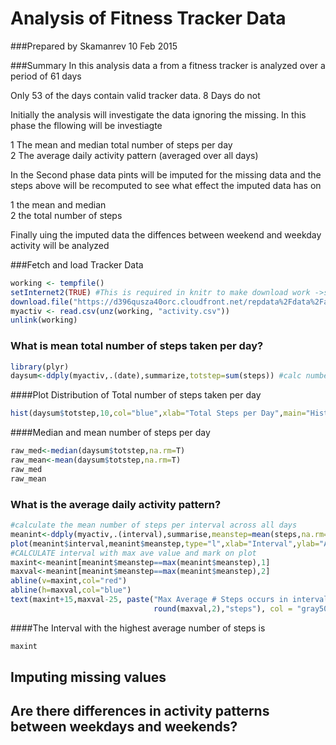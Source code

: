 Analysis of Fitness Tracker Data
================================

###Prepared by Skamanrev 10 Feb 2015

###Summary
In this analysis data a from a fitness tracker is analyzed over a period of 61 days

Only 53 of the days contain valid tracker data. 8 Days do not

Initially the analysis will investigate the  data ignoring the missing. 
In this phase the fllowing will be investiagte

1 The mean and median total number of steps per day  
2 The average daily activity pattern (averaged over all days)

In the Second phase data pints will be imputed for the missing data and the steps above will 
be recomputed to see what effect the imputed data has on 

1 the mean and median  
2 the total number of steps

Finally uing the imputed data the diffences between weekend and weekday activity will be analyzed 

###Fetch and load Tracker Data
```r
working <- tempfile()
setInternet2(TRUE) #This is required in knitr to make download work ->source sourceforge
download.file("https://d396qusza40orc.cloudfront.net/repdata%2Fdata%2Factivity.zip",working)
myactiv <- read.csv(unz(working, "activity.csv"))
unlink(working)
```
### What is mean total number of steps taken per day?
```r
library(plyr)
daysum<-ddply(myactiv,.(date),summarize,totstep=sum(steps)) #calc number or steps per day
```
####Plot Distribution of Total number of steps taken per day
```r
hist(daysum$totstep,10,col="blue",xlab="Total Steps per Day",main="Histogram of Tracker Total Steps Per Day")
```

####Median and mean number of steps per day
```r
raw_med<-median(daysum$totstep,na.rm=T)
raw_mean<-mean(daysum$totstep,na.rm=T)
raw_med
raw_mean
```


### What is the average daily activity pattern?  
```r
#calculate the mean number of steps per interval across all days
meanint<-ddply(myactiv,.(interval),summarise,meanstep=mean(steps,na.rm=T)) 
plot(meanint$interval,meanint$meanstep,type="l",xlab="Interval",ylab="Average # of steps")
#CALCULATE interval with max ave value and mark on plot
maxint<-meanint[meanint$meanstep==max(meanint$meanstep),1]
maxval<-meanint[meanint$meanstep==max(meanint$meanstep),2]
abline(v=maxint,col="red")
abline(h=maxval,col="blue")
text(maxint+15,maxval-25, paste("Max Average # Steps occurs in interval ",maxint," \nand is ", 
                                round(maxval,2),"steps"), col = "gray50", adj = c(0, 0))
```

####The Interval with the highest average number of steps is
```r
maxint
```
## Imputing missing values



## Are there differences in activity patterns between weekdays and weekends?
